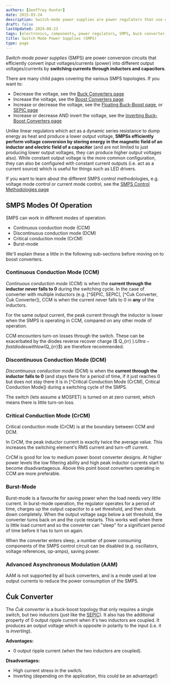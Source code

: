 ```yaml
---
authors: [Geoffrey Hunter]
date: 2015-03-24
description: Switch-mode power supplies are power regulators that use electronic switching to convert voltages and currents. Topologies include buck, boost, buck-boost, SEPIC and Ćuk.
draft: false
lastUpdated: 2024-08-23
tags: [electronics, components, power regulators, SMPS, buck converter, power electronics, inductor, capacitor, regulation, control methods, constant frequency, current-mode, SNVA555, PCM, peak current mode, CCM, constant current mode, SEPIC, Cuk, Ćuk]
title: Switch Mode Power Supplies (SMPS)
type: page
---
```


_Switch-mode power supplies_ (SMPS) are power conversion circuits that efficiently convert input voltages/currents (power) into different output voltages/currents by **switching currents through inductors and capacitors**.

There are many child pages covering the various SMPS topologies. If you want to:

* Decrease the voltage, see the [Buck Converters page](buck-converters/)
* Increase the voltage, see the [Boost Converters page](boost-converters/)
* Increase or decrease the voltage, see the [Floating Buck-Boost page](floating-buck-boost-converters/), or [SEPIC page](sepics/)
* Increase or decrease AND invert the voltage, see the [Inverting Buck-Boost Converters page](inverting-buck-boost-converters/)

Unlike linear regulators which act as a dynamic series resistance to dump energy as heat and produce a lower output voltage, **SMPSs efficiently perform voltage conversion by storing energy in the magnetic field of an inductor and electric field of a capacitor** (and are not limited to just producing lower output voltages, they can produce higher output voltages also). While constant output voltage is the more common configuration, they can also be configured with constant current outputs (i.e. act as a current source) which is useful for things such as LED drivers. 

If you want to learn about the different SMPS control methodologies, e.g. voltage mode control or current mode control, see the [SMPS Control Methodologies page](control-methodologies/)

## SMPS Modes Of Operation

SMPS can work in different modes of operation:

* Continuous conduction mode (CCM)
* Discontinuous conduction mode (DCM)
* Critical conduction mode (CrCM)
* Burst-mode

We'll explain these a little in the following sub-sections before moving on to boost converters.

### Continuous Conduction Mode (CCM)

_Continuous conduction mode_ (CCM) is when the **current through the inductor never falls to 0** during the switching cycle. In the case of converter with multiple inductors (e.g. [^SEPIC, SEPIC], [^Ćuk Converter, Ćuk Converter]), CCM is when the current never falls to 0 in **any** of the inductors.

For the same output current, the peak current through the inductor is lower when the SMPS is operating in CCM, compared on any other mode of operation.

CCM encounters turn-on losses through the switch. These can be exacerbated by the diodes reverse recover charge ($ Q_{rr} $). Ultra-fast diodes with low ($Q_{rr}$) are therefore recommended.

### Discontinuous Conduction Mode (DCM)

_Discontinuous conduction mode_ (DCM) is when the **current through the inductor falls to 0** (and stays there for a period of time, if it just reaches 0 but does not stay there it is in [^Critical Conduction Mode (CrCM), Critical Conduction Mode]) during a switching cycle of the SMPS.

The switch (lets assume a MOSFET) is turned on at zero current, which means there is little turn-on loss.

### Critical Conduction Mode (CrCM)

Critical conduction mode (CrCM) is at the boundary between CCM and DCM. 

In CrCM, the peak inductor current is exactly twice the average value. This increases the switching element's RMS current and turn-off current.

CrCM is good for low to medium power boost converter designs. At higher power levels the low filtering ability and high peak inductor currents start to become disadvantageous. Above this point boost converters operating in CCM are more preferable.

### Burst-Mode

Burst-mode is a favourite for saving power when the load needs very little current. In burst-mode operation, the regulator operates for a period of time, charges up the output capacitor to a set threshold, and then shuts down completely. When the output voltage sags below a set threshold, the converter turns back on and the cycle restarts. This works well when there is little load current and so the converter can "sleep" for a significant period of time before it has to turn on again.

When the converter enters sleep, a number of power consuming components of the SMPS control circuit can be disabled (e.g. oscillators, voltage references, op-amps), saving power.

### Advanced Asynchronous Modulation (AAM)

AAM is not supported by all buck converters, and is a mode used at low output currents to reduce the power consumption of the SMPS.

## Ćuk Converter

The _Ćuk converter_ is a buck-boost topology that only requires a single switch, but two inductors (just like the [SEPIC](/docs/electronics/components/power-regulators/switch-mode-power-supplies-smps/sepics/index.mdx)). It also has the additional property of 0 output ripple current when it's two inductors are coupled. It produces an output voltage which is opposite in polarity to the input (i.e. it is _inverting_).

**Advantages:**

* 0 output ripple current (when the two inductors are coupled).

**Disadvantages:**

* High current stress in the switch.
* Inverting (depending on the application, this could be an advantage!)

[^bib-microsemi-v-i-mode]:  Maniktala, Sanjaya (2012). _Voltage-Mode, Current-Mode (and Hysteretic Control)_. Microsemi. Retrieved 2021-08-22, from https://www.microsemi.com/document-portal/doc_view/124786-voltage-mode-current-mode-and-hysteretic-control.
[^bib-onsemi-floating-buck-boost]:  OnSemi (2011, May). _Design Note DN05002/D: Buck-Boost Converter for 3A LEDs_. Retrieved 2021-09-16, from https://www.onsemi.com/pub/Collateral/DN05002-D.PDF.